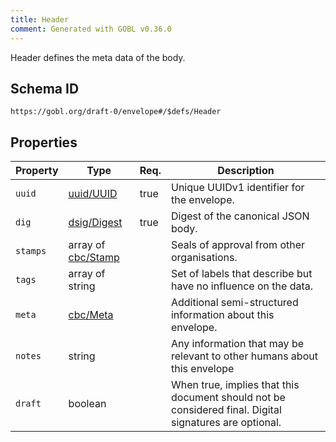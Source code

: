 ```yaml
---
title: Header
comment: Generated with GOBL v0.36.0
---
```


Header defines the meta data of the body.

## Schema ID

`https://gobl.org/draft-0/envelope#/$defs/Header`

## Properties

| Property | Type                                     | Req. | Description                                                                                            |
|----------|------------------------------------------|------|--------------------------------------------------------------------------------------------------------|
| `uuid`   | [uuid/UUID](/draft-0/uuid/uuid)          | true | Unique UUIDv1 identifier for the envelope.                                                             |
| `dig`    | [dsig/Digest](/draft-0/dsig/digest)      | true | Digest of the canonical JSON body.                                                                     |
| `stamps` | array of [cbc/Stamp](/draft-0/cbc/stamp) |      | Seals of approval from other organisations.                                                            |
| `tags`   | array of string                          |      | Set of labels that describe but have no influence on the data.                                         |
| `meta`   | [cbc/Meta](/draft-0/cbc/meta)            |      | Additional semi-structured information about this envelope.                                            |
| `notes`  | string                                   |      | Any information that may be relevant to other humans about this envelope                               |
| `draft`  | boolean                                  |      | When true, implies that this document should not be considered final. Digital signatures are optional. |


